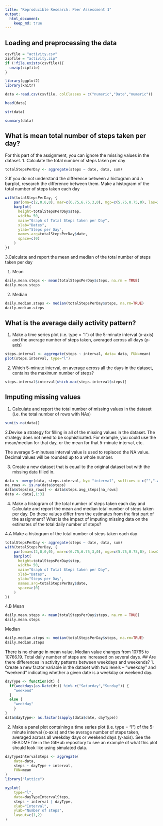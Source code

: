 ```yaml
---
title: "Reproducible Research: Peer Assessment 1"
output: 
  html_document:
    keep_md: true
---
```


## Loading and preprocessing the data
```r
csvfile = "activity.csv"
zipfile = "activity.zip"
if (!file.exists(csvfile)){
  unzip(zipfile)
}

library(ggplot2)
library(knitr)

data <-read.csv(csvfile, colClasses = c("numeric","Date","numeric"))

```

```r
head(data)
```


```r
str(data)
```

```r
summary(data)
```

## What is mean total number of steps taken per day?
For this part of the assignment, you can ignore the missing values in the dataset.
1. Calculate the total number of steps taken per day
```r
totalStepsPerDay <- aggregate(steps ~ date, data, sum)
```
2.If you do not understand the difference between a histogram and a barplot, research the difference between them. Make a histogram of the total number of steps taken each day
```r
with(totalStepsPerDay, {
    par(oma=c(2,0,0,0), mar=c(6.75,6.75,3,0), mgp=c(5.75,0.75,0), las=2)
    barplot(
      height=totalStepsPerDay$step,
      width= 50,
      main="Graph of Total Steps taken per Day",
      xlab="Dates",
      ylab="Steps per Day",
      names.arg=totalStepsPerDay$date,
      space=c(0)
    )
})
```

3.Calculate and report the mean and median of the total number of steps taken per day

1. Mean
```r
daily.mean.steps <- mean(totalStepsPerDay$steps, na.rm = TRUE)
daily.mean.steps
```
2. Median
```r
daily.median.steps <- median(totalStepsPerDay$steps, na.rm=TRUE)
daily.median.steps
```

## What is the average daily activity pattern?
1. Make a time series plot (i.e. type = "l") of the 5-minute interval (x-axis) and the average number of steps taken, averaged across all days (y-axis)
```r
steps.interval <- aggregate(steps ~ interval, data= data, FUN=mean)
plot(steps.interval, type="l")
```

2. Which 5-minute interval, on average across all the days in the dataset, contains the maximum number of steps?
```r
steps.interval$interval[which.max(steps.interval$steps)]
```

## Imputing missing values
1. Calculate and report the total number of missing values in the dataset (i.e. the total number of rows with NAs)
```r
sum(is.na(data))
```
2.Devise a strategy for filling in all of the missing values in the dataset. The strategy does not need to be sophisticated. For example, you could use the mean/median for that day, or the mean for that 5-minute interval, etc.

The average 5-minutues interval value is used to replaced the NA value. Decimal values will be rounded up to a whole number.


3. Create a new dataset that is equal to the original dataset but with the missing data filled in.
```r
data <- merge(data, steps.interval, by= "interval", suffixes = c("",".avg_steps"))
na_rows <- is.na(data$steps)
data$steps[na_rows] <- data$steps.avg_steps[na_rows]
data <- data[,1:3]
```

4. Make a histogram of the total number of steps taken each day and Calculate and report the mean and median total number of steps taken per day. Do these values differ from the estimates from the first part of the assignment? What is the impact of imputing missing data on the estimates of the total daily number of steps?

4.A Make a histogram of the total number of steps taken each day
```r
totalStepsPerDay <- aggregate(steps ~ date, data, sum)
with(totalStepsPerDay, {
    par(oma=c(2,0,0,0), mar=c(6.75,6.75,3,0), mgp=c(5.75,0.75,0), las=2)
    barplot(
      height=totalStepsPerDay$step,
      width= 50,
      main="Graph of Total Steps taken per Day",
      xlab="Dates",
      ylab="Steps per Day",
      names.arg=totalStepsPerDay$date,
      space=c(0)
    )
})
```

4.B  Mean
```r
daily.mean.steps <- mean(totalStepsPerDay$steps, na.rm = TRUE)
daily.mean.steps
```
Median
```r
daily.median.steps <- median(totalStepsPerDay$steps, na.rm=TRUE)
daily.median.steps
```

There is no change in mean value. Median value changes from 10765 to 10766.19.  Total daily number of steps are increased on several days.
## Are there differences in activity patterns between weekdays and weekends?
1. Create a new factor variable in the dataset with two levels – “weekday” and “weekend” indicating whether a given date is a weekday or weekend day.
```r
dayType <- function(dt) {
  if(weekdays(as.Date(dt)) %in% c("Saturday","Sunday")) { 
    "weekend"
  } 
  else {
    "weekday"
    }
}
data$dayType<- as.factor(sapply(data$date, dayType))
```
2. Make a panel plot containing a time series plot (i.e. type = "l") of the 5-minute interval (x-axis) and the average number of steps taken, averaged across all weekday days or weekend days (y-axis). See the README file in the GitHub repository to see an example of what this plot should look like using simulated data.
```r
dayTypeIntervalSteps <- aggregate(
    data=data,
    steps ~ dayType + interval,
    FUN=mean
)
library("lattice")

xyplot(
    type="l",
    data=dayTypeIntervalSteps,
    steps ~ interval | dayType,
    xlab="Interval",
    ylab="Number of steps",
    layout=c(1,2)
)
```